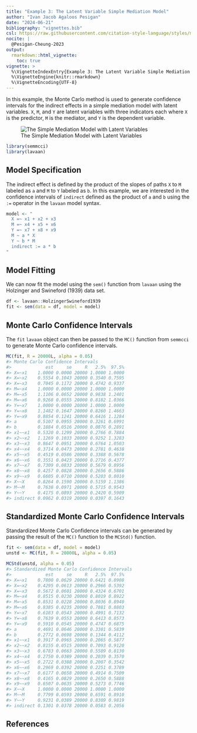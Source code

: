 ```yaml
---
title: "Example 3: The Latent Variable Simple Mediation Model"
author: "Ivan Jacob Agaloos Pesigan"
date: "2024-06-21"
bibliography: "vignettes.bib"
csl: https://raw.githubusercontent.com/citation-style-language/styles/master/apa.csl
nocite: |
  @Pesigan-Cheung-2023
output:
  rmarkdown::html_vignette:
    toc: true
vignette: >
  %\VignetteIndexEntry{Example 3: The Latent Variable Simple Mediation Model}
  %\VignetteEngine{knitr::rmarkdown}
  %\VignetteEncoding{UTF-8}
---
```


<!-- vignettes/example-3-latent.Rmd is generated from .setup/vignettes/example-3-latent.Rmd.orig. Please edit that file -->





In this example,
the Monte Carlo method is used to generate confidence intervals
for the indirect effects in a simple mediation model with latent variables.
`X`, `M`, and `Y` are latent variables with three indicators each
where `X` is the predictor, `M` is the mediator,
and `Y` is the dependent variable.

![The Simple Mediation Model with Latent Variables](https://raw.githubusercontent.com/jeksterslab/semmcci/main/.setup/latex/figures/png/latent.png)


``` r
library(semmcci)
library(lavaan)
```

## Model Specification

The indirect effect is defined by the product of the slopes
of paths `X` to `M` labeled as `a` and `M` to `Y` labeled as `b`.
In this example, we are interested in the confidence intervals of `indirect`
defined as the product of `a` and `b` using the `:=` operator
in the `lavaan` model syntax.


``` r
model <- "
  X =~ x1 + x2 + x3
  M =~ x4 + x5 + x6
  Y =~ x7 + x8 + x9
  M ~ a * X
  Y ~ b * M
  indirect := a * b
"
```

## Model Fitting

We can now fit the model using the `sem()` function from `lavaan` using the Holzinger and Swineford (1939) data set.


``` r
df <- lavaan::HolzingerSwineford1939
fit <- sem(data = df, model = model)
```

## Monte Carlo Confidence Intervals

The `fit` `lavaan` object can then be passed to the `MC()` function from `semmcci`
to generate Monte Carlo confidence intervals.


``` r
MC(fit, R = 20000L, alpha = 0.05)
#> Monte Carlo Confidence Intervals
#>             est     se     R   2.5%  97.5%
#> X=~x1    1.0000 0.0000 20000 1.0000 1.0000
#> X=~x2    0.5554 0.1043 20000 0.3540 0.7595
#> X=~x3    0.7045 0.1172 20000 0.4742 0.9337
#> M=~x4    1.0000 0.0000 20000 1.0000 1.0000
#> M=~x5    1.1106 0.0652 20000 0.9838 1.2401
#> M=~x6    0.9268 0.0555 20000 0.8182 1.0366
#> Y=~x7    1.0000 0.0000 20000 1.0000 1.0000
#> Y=~x8    1.1482 0.1647 20000 0.8260 1.4663
#> Y=~x9    0.8854 0.1241 20000 0.6416 1.1284
#> a        0.5107 0.0955 20000 0.3261 0.6991
#> b        0.1884 0.0516 20000 0.0876 0.2891
#> x1~~x1   0.5320 0.1299 20000 0.2766 0.7884
#> x2~~x2   1.1269 0.1033 20000 0.9252 1.3283
#> x3~~x3   0.8647 0.0951 20000 0.6764 1.0503
#> x4~~x4   0.3714 0.0473 20000 0.2781 0.4638
#> x5~~x5   0.4519 0.0586 20000 0.3388 0.5678
#> x6~~x6   0.3551 0.0423 20000 0.2716 0.4377
#> x7~~x7   0.7309 0.0833 20000 0.5679 0.8956
#> x8~~x8   0.4257 0.0828 20000 0.2656 0.5886
#> x9~~x9   0.6605 0.0710 20000 0.5203 0.8010
#> X~~X     0.8264 0.1590 20000 0.5159 1.1386
#> M~~M     0.7638 0.0971 20000 0.5715 0.9543
#> Y~~Y     0.4175 0.0893 20000 0.2420 0.5909
#> indirect 0.0962 0.0319 20000 0.0397 0.1643
```

## Standardized Monte Carlo Confidence Intervals

Standardized Monte Carlo Confidence intervals can be generated by passing the result of the `MC()` function to the `MCStd()` function.


``` r
fit <- sem(data = df, model = model)
unstd <- MC(fit, R = 20000L, alpha = 0.05)
```


``` r
MCStd(unstd, alpha = 0.05)
#> Standardized Monte Carlo Confidence Intervals
#>             est     se     R   2.5%  97.5%
#> X=~x1    0.7800 0.0629 20000 0.6421 0.8908
#> X=~x2    0.4295 0.0613 20000 0.2966 0.5392
#> X=~x3    0.5672 0.0601 20000 0.4324 0.6701
#> M=~x4    0.8515 0.0230 20000 0.8019 0.8922
#> M=~x5    0.8531 0.0228 20000 0.8036 0.8940
#> M=~x6    0.8385 0.0235 20000 0.7881 0.8803
#> Y=~x7    0.6183 0.0543 20000 0.4991 0.7132
#> Y=~x8    0.7639 0.0553 20000 0.6413 0.8573
#> Y=~x9    0.5910 0.0545 20000 0.4747 0.6875
#> a        0.4691 0.0646 20000 0.3301 0.5839
#> b        0.2772 0.0698 20000 0.1344 0.4112
#> x1~~x1   0.3917 0.0965 20000 0.2065 0.5877
#> x2~~x2   0.8155 0.0515 20000 0.7093 0.9120
#> x3~~x3   0.6783 0.0663 20000 0.5509 0.8130
#> x4~~x4   0.2750 0.0389 20000 0.2039 0.3570
#> x5~~x5   0.2722 0.0388 20000 0.2007 0.3542
#> x6~~x6   0.2969 0.0392 20000 0.2251 0.3789
#> x7~~x7   0.6177 0.0658 20000 0.4914 0.7509
#> x8~~x8   0.4165 0.0829 20000 0.2650 0.5888
#> x9~~x9   0.6507 0.0635 20000 0.5273 0.7746
#> X~~X     1.0000 0.0000 20000 1.0000 1.0000
#> M~~M     0.7799 0.0593 20000 0.6591 0.8910
#> Y~~Y     0.9231 0.0389 20000 0.8309 0.9819
#> indirect 0.1301 0.0378 20000 0.0583 0.2056
```

## References
